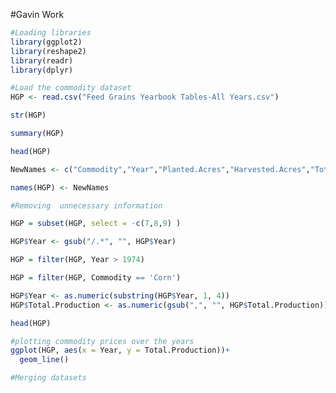 #Gavin Work

```r
#Loading libraries
library(ggplot2)
library(reshape2)
library(readr)
library(dplyr)

```



```r
#Load the commodity dataset
HGP <- read.csv("Feed Grains Yearbook Tables-All Years.csv")

```

```r
str(HGP)

summary(HGP)

head(HGP)

NewNames <- c("Commodity","Year","Planted.Acres","Harvested.Acres","Total.Production","Yield","Farm.Price","1","2")

names(HGP) <- NewNames

```
```r
#Removing  unnecessary information

HGP = subset(HGP, select = -c(7,8,9) )

HGP$Year <- gsub("/.*", "", HGP$Year)

HGP = filter(HGP, Year > 1974)

HGP = filter(HGP, Commodity == 'Corn')

HGP$Year <- as.numeric(substring(HGP$Year, 1, 4))
HGP$Total.Production <- as.numeric(gsub(",", "", HGP$Total.Production))

head(HGP)
```


```r
#plotting commodity prices over the years
ggplot(HGP, aes(x = Year, y = Total.Production))+
  geom_line()
```

```r
#Merging datasets



```






